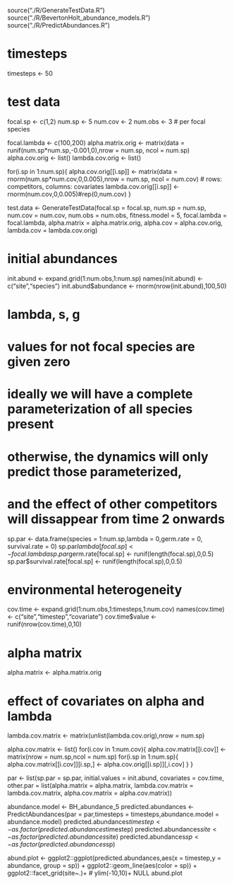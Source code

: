 source("./R/GenerateTestData.R")
source("./R/BevertonHolt_abundance_models.R")
source("./R/PredictAbundances.R")

# timesteps
timesteps <- 50

# test data
focal.sp <- c(1,2)
num.sp <- 5
num.cov <- 2
num.obs <- 3 # per focal species

focal.lambda <- c(100,200)
alpha.matrix.orig <- matrix(data = runif(num.sp*num.sp,-0.001,0),nrow = num.sp, ncol = num.sp)
alpha.cov.orig <- list()
lambda.cov.orig <- list()

for(i.sp in 1:num.sp){
  alpha.cov.orig[[i.sp]] <- matrix(data = rnorm(num.sp*num.cov,0,0.005),nrow = num.sp, ncol = num.cov) # rows: competitors, columns: covariates
  lambda.cov.orig[[i.sp]] <- rnorm(num.cov,0,0.005)#rep(0,num.cov)
}

test.data <- GenerateTestData(focal.sp = focal.sp,
                              num.sp = num.sp,
                              num.cov = num.cov,
                              num.obs = num.obs,
                              fitness.model = 5,
                              focal.lambda = focal.lambda,
                              alpha.matrix = alpha.matrix.orig,
                              alpha.cov = alpha.cov.orig,
                              lambda.cov = lambda.cov.orig)

# initial abundances
init.abund <- expand.grid(1:num.obs,1:num.sp)
names(init.abund) <- c("site","species")
init.abund$abundance <- rnorm(nrow(init.abund),100,50)

# lambda, s, g
# values for not focal species are given zero
# ideally we will have a complete parameterization of all species present
# otherwise, the dynamics will only predict those parameterized,
# and the effect of other competitors will dissappear from time 2 onwards
sp.par <- data.frame(species = 1:num.sp,lambda = 0,germ.rate = 0, survival.rate = 0)
sp.par$lambda[focal.sp] <- focal.lambda
sp.par$germ.rate[focal.sp] <- runif(length(focal.sp),0,0.5)
sp.par$survival.rate[focal.sp] <- runif(length(focal.sp),0,0.5)

# environmental heterogeneity
cov.time <- expand.grid(1:num.obs,1:timesteps,1:num.cov)
names(cov.time) <- c("site","timestep","covariate")
cov.time$value <- runif(nrow(cov.time),0,10)

# alpha matrix
alpha.matrix <- alpha.matrix.orig

# effect of covariates on alpha and lambda
lambda.cov.matrix <- matrix(unlist(lambda.cov.orig),nrow = num.sp)

alpha.cov.matrix <- list()
for(i.cov in 1:num.cov){
  alpha.cov.matrix[[i.cov]] <- matrix(nrow = num.sp,ncol = num.sp)
  for(i.sp in 1:num.sp){
    alpha.cov.matrix[[i.cov]][i.sp,] <- alpha.cov.orig[[i.sp]][,i.cov]
  }
}

par <- list(sp.par = sp.par, initial.values = init.abund, 
            covariates = cov.time, other.par = list(alpha.matrix = alpha.matrix, 
                                                    lambda.cov.matrix = lambda.cov.matrix, 
                                                    alpha.cov.matrix = alpha.cov.matrix))

abundance.model <- BH_abundance_5
predicted.abundances <- PredictAbundances(par = par,timesteps = timesteps,abundance.model = abundance.model)
predicted.abundances$timestep <- as.factor(predicted.abundances$timestep)
predicted.abundances$site <- as.factor(predicted.abundances$site)
predicted.abundances$sp <- as.factor(predicted.abundances$sp)

abund.plot <- ggplot2::ggplot(predicted.abundances,aes(x = timestep,y = abundance, group = sp)) + 
  ggplot2::geom_line(aes(color = sp)) + 
  ggplot2::facet_grid(site~.)+
  # ylim(-10,10)+
  NULL
abund.plot

